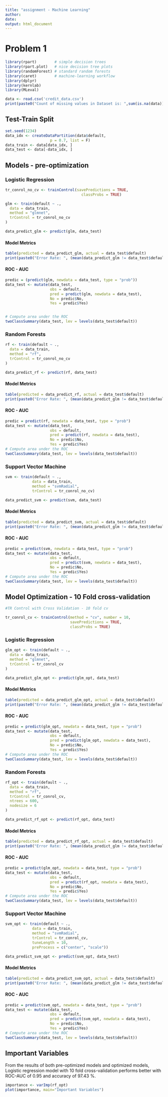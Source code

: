 ---
title: "assignment - Machine Learning"
author: 
date: 
output: html_document
---

# Problem 1 

```{r include=FALSE}
library(rpart)        # simple decision trees
library(rpart.plot)   # nice decision tree plots
library(randomForest) # standard random forests
library(caret)        # machine-learning workflow
library(dplyr)
library(kernlab)
library(MLeval)
```

```{r}
data <- read.csv('credit_data.csv')
print(paste0("Count of missing values in Dataset is: ",sum(is.na(data))))
```
## Test-Train Split

```{r}
set.seed(1234)
data_idx <- createDataPartition(data$default, 
                    p = 0.7, list = F)
data_train <- data[data_idx, ]
data_test <- data[-data_idx, ]
```

## Models - pre-optimization

### Logistic Regression

```{r}
tr_conrol_no_cv <- trainControl(savePredictions = TRUE, 
                                  classProbs = TRUE) 

glm <- train(default ~ ., 
  data = data_train,
  method = "glmnet",
  trControl = tr_conrol_no_cv
)

data_predict_glm <- predict(glm, data_test)
```

#### Model Metrics
```{r}
table(predicted = data_predict_glm, actual = data_test$default)
print(paste0("Error Rate: ", (mean(data_predict_glm != data_test$default))*100))
```
#### ROC - AUC

```{r}
predic = (predict(glm, newdata = data_test, type = "prob"))
data_test <- mutate(data_test,
                    obs = default,
                    pred = predict(glm, newdata = data_test),
                    No = predic$No,
                    Yes = predic$Yes)


# Compute area under the ROC
twoClassSummary(data_test, lev = levels(data_test$default))
```

### Random Forests

```{r}
rf <- train(default ~ ., 
  data = data_train,
  method = "rf",
  trControl = tr_conrol_no_cv
)

data_predict_rf <- predict(rf, data_test)
```

#### Model Metrics

```{r}
table(predicted = data_predict_rf, actual = data_test$default)
print(paste0("Error Rate: ", (mean(data_predict_glm != data_test$default))*100))
```

#### ROC - AUC

```{r}
predic = predict(rf, newdata = data_test, type = "prob")
data_test <- mutate(data_test,
                    obs = default,
                    pred = predict(rf, newdata = data_test),
                    No = predic$No,
                    Yes = predic$Yes)
# Compute area under the ROC
twoClassSummary(data_test, lev = levels(data_test$default))
```

### Support Vector Machine

```{r}
svm <- train(default ~ .,
            data = data_train,
            method = "svmRadial",
            trControl = tr_conrol_no_cv)

data_predict_svm <- predict(svm, data_test)
```

#### Model Metrics

```{r}
table(predicted = data_predict_svm, actual = data_test$default)
print(paste0("Error Rate: ", (mean(data_predict_glm != data_test$default))*100))
```

#### ROC - AUC

```{r}
predic = predict(svm, newdata = data_test, type = "prob")
data_test <- mutate(data_test,
                    obs = default,
                    pred = predict(svm, newdata = data_test),
                    No = predic$No,
                    Yes = predic$Yes)
# Compute area under the ROC
twoClassSummary(data_test, lev = levels(data_test$default))
```


## Model Optimization - 10 Fold cross-validation

```{r}

#TR Control with Cross Validation - 10 fold cv

tr_conrol_cv <- trainControl(method = "cv", number = 10, 
                             savePredictions = TRUE, 
                             classProbs = TRUE)
```

### Logistic Regression

```{r}
glm_opt <- train(default ~ ., 
  data = data_train,
  method = "glmnet",
  trControl = tr_conrol_cv
)

data_predict_glm_opt <- predict(glm_opt, data_test)
```

#### Model Metrics
```{r}
table(predicted = data_predict_glm_opt, actual = data_test$default)
print(paste0("Error Rate: ", (mean(data_predict_glm != data_test$default))*100))
```
#### ROC - AUC

```{r}
predic = predict(glm_opt, newdata = data_test, type = "prob")
data_test <- mutate(data_test,
                    obs = default,
                    pred = predict(glm_opt, newdata = data_test),
                    No = predic$No,
                    Yes = predic$Yes)
# Compute area under the ROC
twoClassSummary(data_test, lev = levels(data_test$default))
```

### Random Forests

```{r}
rf_opt <- train(default ~ ., 
  data = data_train,
  method = "rf",
  trControl = tr_conrol_cv,
  ntrees = 600,
  nodesize = 6
)

data_predict_rf_opt <- predict(rf_opt, data_test)
```

#### Model Metrics

```{r}
table(predicted = data_predict_rf_opt, actual = data_test$default)
print(paste0("Error Rate: ", (mean(data_predict_glm != data_test$default))*100))
```

#### ROC - AUC

```{r}
predic = predict(glm_opt, newdata = data_test, type = "prob")
data_test <- mutate(data_test,
                    obs = default,
                    pred = predict(rf_opt, newdata = data_test),
                    No = predic$No,
                    Yes = predic$Yes)
# Compute area under the ROC
twoClassSummary(data_test, lev = levels(data_test$default))
```

### Support Vector Machine

```{r}
svm_opt <- train(default ~ .,
            data = data_train,
            method = "svmRadial",
            trControl = tr_conrol_cv,
            tuneLength = 10,
            preProcess = c("center", "scale"))

data_predict_svm_opt <- predict(svm_opt, data_test)
```

#### Model Metrics

```{r}
table(predicted = data_predict_svm_opt, actual = data_test$default)
print(paste0("Error Rate: ", (mean(data_predict_glm != data_test$default))*100))
```
#### ROC - AUC

```{r}
predic = predict(svm_opt, newdata = data_test, type = "prob")
data_test <- mutate(data_test,
                    obs = default,
                    pred = predict(svm_opt, newdata = data_test),
                    No = predic$No,
                    Yes = predic$Yes)
# Compute area under the ROC
twoClassSummary(data_test, lev = levels(data_test$default))
```

## Important Variables

From the results of both pre-optimized models and optimized models, Logistic regression model with 10 fold cross-validation performs better with ROC-AUC of 0.95 and accuracy of 97.43 %.


```{r}
importance <- varImp(rf_opt)
plot(importance, main="Important Variables")
```

